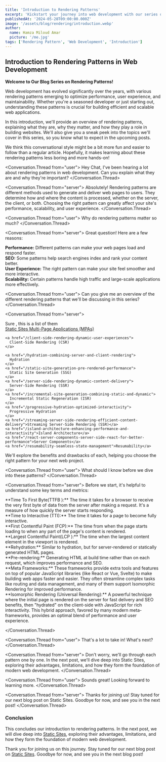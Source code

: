 ```yaml
---
title: 'Introduction to Rendering Patterns'
excerpt: 'Kickstart your journey into web development with our series on rendering patterns. Discover key concepts and techniques.'
publishedAt: '2024-05-28T09:00:00.000Z'
image: '/assets/blog/rendering/introduction.webp'
author:
  name: Hamza Miloud Amar
  picture: '/me.jpg'
tags: ['Rendering Pattern', 'Web Development', 'Introduction']
---
```


## Introduction to Rendering Patterns in Web Development

**Welcome to Our Blog Series on Rendering Patterns!**

Web development has evolved significantly over the years, with various rendering patterns emerging to optimize performance, user experience, and maintainability. Whether you're a seasoned developer or just starting out, understanding these patterns is crucial for building efficient and scalable web applications.

In this introduction, we'll provide an overview of rendering patterns, explaining what they are, why they matter, and how they play a role in building websites. We'll also give you a sneak peek into the topics we'll cover in this series, so you know what to expect in the upcoming posts.

We think this conversational style might be a bit more fun and easier to follow than a regular article. Hopefully, it makes learning about these rendering patterns less boring and more hands-on!

<Conversation>

<Conversation.Thread from="user">
  Hey Chat, I've been hearing a lot about rendering patterns in web
  development. Can you explain what they are and why they're
  important?
</Conversation.Thread>

<Conversation.Thread from="server">
  Absolutely! Rendering patterns are different methods used to
  generate and deliver web pages to users. They determine how and
  where the content is processed, whether on the server, the client,
  or both. Choosing the right pattern can greatly affect your site's
  performance, scalability, and user experience.
</Conversation.Thread>

<Conversation.Thread from="user">
  Why do rendering patterns matter so much?
</Conversation.Thread>

<Conversation.Thread from="server">
  Great question! Here are a few reasons:
  <div>
    <strong>Performance:</strong> Different patterns can make your web
    pages load and respond faster.
  </div>
  <div>
    <strong>SEO:</strong> Some patterns help search engines index and
    rank your content better.
  </div>
  <div>
    <strong>User Experience:</strong> The right pattern can make your
    site feel smoother and more interactive.
  </div>
  <div>
    <strong>Scalability:</strong> Certain patterns handle high traffic
    and large-scale applications more effectively.
  </div>
</Conversation.Thread>

<Conversation.Thread from="user">
  Can you give me an overview of the different rendering patterns that
  we'll be discussing in this series?
</Conversation.Thread>

<Conversation.Thread from="server">
  <div>
    Sure , this is a list of them  
  </div>
    <a href="/static-site-speed-and-security-unleashed">
      Static Sites
    </a>
    <a href="/multi-page-application-traditional-yet-powerful">
      Multi-Page Applications (MPAs)
    </a>

    <a href="/client-side-rendering-dynamic-user-experiences">
      Client-Side Rendering (CSR)
    </a>

    <a href="/hydration-combining-server-and-client-rendering">
      Hydration
    </a>
    <a href="/static-site-generation-pre-rendered-performance">
      Static Site Generation (SSG)
    </a>
    <a href="/server-side-rendering-dynamic-content-delivery">
      Server-Side Rendering (SSR)
    </a>
    <a href="/incremental-site-generation-combining-static-and-dynamic">
      Incremental Static Regeneration (ISR)
    </a>
    <a href="/progressive-hydration-optimized-interactivity">
      Progressive Hydration
    </a>
    <a href="/streaming-server-side-rendering-efficient-content-delivery">Streaming Server-Side Rendering (SSR)</a>
    <a href="/island-architecture-enhancing-performance-and-interactivity">Island Architecture</a>
    <a href="/react-server-components-server-side-react-for-better-performance">Server Components</a>
    <a href="/resumability-seamless-state-management">Resumability</a>

 <div>
   We'll explore the benefits and drawbacks of each, helping you choose the right pattern for your next web project.
  </div>
</Conversation.Thread>

<Conversation.Thread from="user">
  What should I know before we dive into these patterns?
</Conversation.Thread>

<Conversation.Thread from="server">
  Before we start, it's helpful to understand some key terms and
  metrics:

<div>
  **Time To First Byte(TTFB ):** The time it takes for a browser to
  receive the very first byte of data from the server after making a
  request. It's a measure of how quickly the server starts responding.
</div>
<div>
  **Time to Interactive (TTI):** The time it takes for a page to
  become fully interactive.
</div>
<div>
  **First Contentful Paint (FCP):** The time from when the page starts
  loading to when any part of the page's content is rendered.
</div>
<div>
  **Largest Contentful Paint(LCP ):** The time when the largest
  content element in the viewport is rendered.
</div>
<div>
  **Rehydration:** Similar to hydration, but for server-rendered or
  statically generated HTML pages.
</div>
<div>
  **Pre-rendering:** Generating HTML at build time rather than on each
  request, which improves performance and SEO.
</div>

<div>
  **Meta Frameworks:** These frameworks provide extra tools and
  features on top of popular JavaScript libraries (like React or Vue,
  Svelte) to make building web apps faster and easier. They often
  streamline complex tasks like routing and data management, and many
  of them support Isomorphic Rendering for improved performance.
</div>

<div>
  **Isomorphic Rendering (Universal Rendering):** A powerful technique
  where the initial page is rendered on the server for fast delivery
  and SEO benefits, then "hydrated" on the client-side with JavaScript
  for rich interactivity. This hybrid approach, favored by many modern
  meta-frameworks, provides an optimal blend of performance and user
  experience.
</div>

</Conversation.Thread>

<Conversation.Thread from="user">
  That's a lot to take in! What's next?
</Conversation.Thread>

<Conversation.Thread from="server">
  Don't worry, we'll go through each pattern one by one. In the next
  post, we'll dive deep into Static Sites, exploring their advantages,
  limitations, and how they form the foundation of modern web
  development.
</Conversation.Thread>

<Conversation.Thread from="user">
  Sounds great! Looking forward to learning more.
</Conversation.Thread>

<Conversation.Thread from="server">
  Thanks for joining us! Stay tuned for our next blog post on Static
  Sites. Goodbye for now, and see you in the next post!
</Conversation.Thread>

</Conversation>

### Conclusion

This concludes our introduction to rendering patterns. In the next post, we will dive deep into [Static Sites](/static-site-speed-and-security-unleashed), exploring their advantages, limitations, and how they form the foundation of modern web development.

Thank you for joining us on this journey. Stay tuned for our next blog post on [Static Sites](/static-site-speed-and-security-unleashed). Goodbye for now, and see you in the next blog post!
